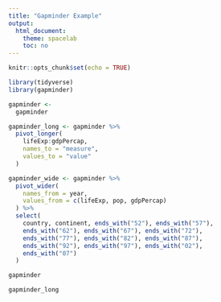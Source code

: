 ```yaml
---
title: "Gapminder Example"
output:
  html_document:
    theme: spacelab
    toc: no
---
```


```r
knitr::opts_chunk$set(echo = TRUE)
```

```r
library(tidyverse)
library(gapminder)
```

```r
gapminder <- 
  gapminder
```

```r
gapminder_long <- gapminder %>%
  pivot_longer(
    lifeExp:gdpPercap,
    names_to = "measure",
    values_to = "value"
  )
```

```r
gapminder_wide <- gapminder %>%
  pivot_wider(
    names_from = year,
    values_from = c(lifeExp, pop, gdpPercap)
  ) %>%
  select(
    country, continent, ends_with("52"), ends_with("57"),
    ends_with("62"), ends_with("67"), ends_with("72"),
    ends_with("77"), ends_with("82"), ends_with("87"),
    ends_with("92"), ends_with("97"), ends_with("02"),
    ends_with("07")
  )
```

```r
gapminder
```

```r
gapminder_long
```

